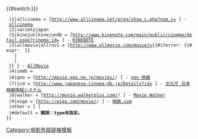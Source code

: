 <includeonly>{{#switch:{{{type|{{{1}}}}}}
  |1|allcinema = [http://www.allcinema.net/prog/show_c.php?num_c={{Ifempty|{{{id|}}}|{{{2|}}}}} {{Ifempty|{{{title|}}}|{{{3|}}}|{{PAGENAMEBASE}}}}] - [[allcinema]]{{ja icon}}
  |2|varietyjapan
  |5|kinejun|kinejundb = [http://www.kinenote.com/main/public/cinema/detail.aspx?cinema_id={{Ifempty|{{{id|}}}|{{{2|}}}}} {{Ifempty|{{{title|}}}|{{{3|}}}|{{PAGENAMEBASE}}}}] - [[KINENOTE]]{{ja icon}}
  |3|allmovie|allrovi = [http://www.allmovie.com/movie/v{{#iferror: {{#expr: {{Ifempty|{{{id|}}}|{{{2|}}}}} }}
    | {{str right | {{Ifempty|{{{id|}}}|{{{2|}}}}} | 2 }}
    | {{Ifempty|{{{id|}}}|{{{2|}}}}}
  }} ''{{Ifempty|{{{title|}}}|{{{3|}}}|{{PAGENAMEBASE}}}}''] - [[:en:All Media Network|AllMovie]]{{en icon}}
  |4|imdb = {{Imdb title|id={{Ifempty|{{{id|}}}|{{{2|}}}}}|title={{Ifempty|{{{title|}}}|{{{3|}}}|{{PAGENAMEBASE}}}}}}
  |6|goo = [http://movie.goo.ne.jp/movies/{{Ifempty|{{{id|}}}|{{{2|}}}}}/ {{Ifempty|{{{title|}}}|{{{3|}}}|{{PAGENAMEBASE}}}}] - [http://movie.goo.ne.jp/ goo 映画]{{ja icon}}
  |7|jcd = [http://www.japanese-cinema-db.jp/Details?id={{Ifempty|{{{id|}}}|{{{2|}}}}} {{Ifempty|{{{title|}}}|{{{3|}}}|{{PAGENAMEBASE}}}}] - [http://www.japanese-cinema-db.jp/ 文化庁 日本映画情報システム]{{ja icon}}
  |8|walker = [http://movie.walkerplus.com/{{Ifempty|{{{id|}}}|{{{2|}}}}}/ {{Ifempty|{{{title|}}}|{{{3|}}}|{{PAGENAMEBASE}}}}] - [http://movie.walkerplus.com/ Movie Walker] 
  |9|eiga = [http://eiga.com/movie/{{Ifempty|{{{id|}}}|{{{2|}}}}}/ {{Ifempty|{{{title|}}}|{{{3|}}}|{{PAGENAMEBASE}}}}] - [[映画.com]] 
  |other = [{{Ifempty|{{{id|}}}|{{{2|}}}}} {{Ifempty|{{{title|}}}|{{{3|}}}|{{PAGENAMEBASE}}}}]
  |#default = <strong class="error">錯誤：'''type'''未指定。</strong><br>
}}</includeonly><noinclude>{{Documentation}}[[Category:电影外部链接模板]]
</noinclude>